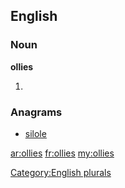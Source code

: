 ==English==

===Noun===
'''ollies'''

# {{plural of|[[ollie]]}}

===Anagrams===
* [[silole#English|silole]]

[[Category:English plurals]]

[[ar:ollies]]
[[fr:ollies]]
[[my:ollies]]